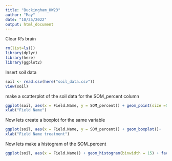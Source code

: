 ```yaml
---
title: "Buckingham_HW23"
author: "May"
date: "10/25/2022"
output: html_document
---
```


Clear R's brain
```r
rm(list=ls())
library(dplyr)
library(here)
library(ggplot2)
```

Insert soil data 
```r
soil <- read.csv(here("soil_data.csv"))
View(soil)
```
make a scatterplot of the soil data for the SOM_percent column
```r
ggplot(soil, aes(x = Field.Name, y = SOM_percent)) + geom_point(size =5)+
xlab("Field Name") 
```
Now lets create a boxplot for the same variable
```r
ggplot(soil, aes(x = Field.Name, y = SOM_percent)) + geom_boxplot()+
xlab("Field Name treatment") 

```

Now lets make a histogram of the SOM_percent
```r
ggplot(soil, aes(x = Field.Name)) + geom_histogram(binwidth = 15) + facet_wrap(~SOM_percent)
```

